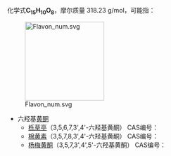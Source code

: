 {{DISPLAYTITLE:C<sub>15</sub>H<sub>10</sub>O<sub>8</sub>}}{{MolFormDisambigNav|C=15|H=10|O=8}}
化学式'''C<sub>15</sub>H<sub>10</sub>O<sub>8</sub>'''，摩尔质量 318.23 g/mol，可能指：

[[File:Flavon_num.svg|180px]]
* 六羟基[[黄酮|黄酮]]
** [[栎草亭|栎草亭]]（3,5,6,7,3',4'-六羟基黄酮） CAS编号：{{CAS|90-18-6}}
** [[棉黄素|棉黄素]]（3,5,7,8,3',4'-六羟基黄酮） CAS编号：{{CAS|489-35-0}}
** [[杨梅黄酮|杨梅黄酮]]（3,5,7,3',4',5'-六羟基黄酮） CAS编号：{{CAS|529-44-2}}

{{MolFormDisambig}}